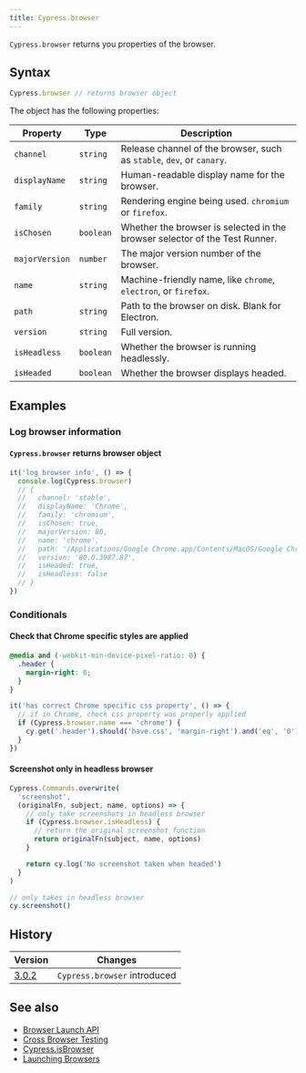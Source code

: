 ```yaml
---
title: Cypress.browser
---
```


`Cypress.browser` returns you properties of the browser.

## Syntax

```javascript
Cypress.browser // returns browser object
```

The object has the following properties:

| Property       | Type      | Description                                                                 |
| -------------- | --------- | --------------------------------------------------------------------------- |
| `channel`      | `string`  | Release channel of the browser, such as `stable`, `dev`, or `canary`.       |
| `displayName`  | `string`  | Human-readable display name for the browser.                                |
| `family`       | `string`  | Rendering engine being used. `chromium` or `firefox`.                       |
| `isChosen`     | `boolean` | Whether the browser is selected in the browser selector of the Test Runner. |
| `majorVersion` | `number`  | The major version number of the browser.                                    |
| `name`         | `string`  | Machine-friendly name, like `chrome`, `electron`, or `firefox`.             |
| `path`         | `string`  | Path to the browser on disk. Blank for Electron.                            |
| `version`      | `string`  | Full version.                                                               |
| `isHeadless`   | `boolean` | Whether the browser is running headlessly.                                  |
| `isHeaded`     | `boolean` | Whether the browser displays headed.                                        |

## Examples

### Log browser information

#### `Cypress.browser` returns browser object

```js
it('log browser info', () => {
  console.log(Cypress.browser)
  // {
  //   channel: 'stable',
  //   displayName: 'Chrome',
  //   family: 'chromium',
  //   isChosen: true,
  //   majorVersion: 80,
  //   name: 'chrome',
  //   path: '/Applications/Google Chrome.app/Contents/MacOS/Google Chrome',
  //   version: '80.0.3987.87',
  //   isHeaded: true,
  //   isHeadless: false
  // }
})
```

### Conditionals

#### Check that Chrome specific styles are applied

```css
@media and (-webkit-min-device-pixel-ratio: 0) {
  .header {
    margin-right: 0;
  }
}
```

```javascript
it('has correct Chrome specific css property', () => {
  // if in Chrome, check css property was properly applied
  if (Cypress.browser.name === 'chrome') {
    cy.get('.header').should('have.css', 'margin-right').and('eq', '0')
  }
})
```

#### Screenshot only in headless browser

```javascript
Cypress.Commands.overwrite(
  'screenshot',
  (originalFn, subject, name, options) => {
    // only take screenshots in headless browser
    if (Cypress.browser.isHeadless) {
      // return the original screenshot function
      return originalFn(subject, name, options)
    }

    return cy.log('No screenshot taken when headed')
  }
)

// only takes in headless browser
cy.screenshot()
```

## History

| Version                                     | Changes                      |
| ------------------------------------------- | ---------------------------- |
| [3.0.2](/guides/references/changelog#3-0-2) | `Cypress.browser` introduced |

## See also

- [Browser Launch API](/api/plugins/browser-launch-api)
- [Cross Browser Testing](/guides/guides/cross-browser-testing)
- [Cypress.isBrowser](/api/cypress-api/isbrowser)
- [Launching Browsers](/guides/guides/launching-browsers)
